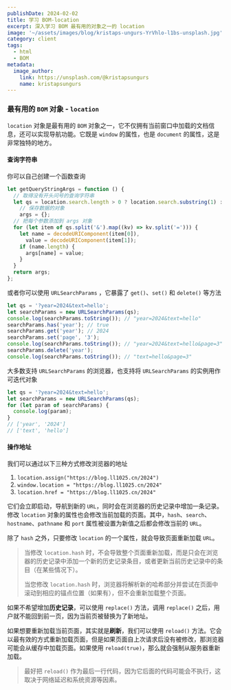 ```yaml
---
publishDate: 2024-02-02
title: 学习 BOM-location
excerpt: 深入学习 BOM 最有用的对象之一的 location
image: '~/assets/images/blog/kristaps-ungurs-YrVhlo-l1bs-unsplash.jpg'
category: client
tags:
  - html
  - BOM
metadata:
  image_author:
    link: https://unsplash.com/@kristapsungurs
    name: kristapsungurs
---
```


### 最有用的 `BOM` 对象 - `location`

`location` 对象是最有用的 `BOM` 对象之一，它不仅拥有当前窗口中加载的文档信息，还可以实现导航功能。它既是 `window` 的属性，也是 `document` 的属性，这是非常独特的地方。

#### 查询字符串

你可以自己创建一个函数查询

```javascript
let getQueryStringArgs = function () {
  // 取得没有开头问号的查询字符串
  let qs = location.search.length > 0 ? location.search.substring(1) : '',
    // 保存数据的对象
    args = {};
  // 把每个参数添加到 args 对象
  for (let item of qs.split('&').map((kv) => kv.split('='))) {
    let name = decodeURIComponent(item[0]),
      value = decodeURIComponent(item[1]);
    if (name.length) {
      args[name] = value;
    }
  }
  return args;
};
```

或者你可以使用 `URLSearchParams` ，它暴露了 `get()`、`set()` 和 `delete()` 等方法

```javascript
let qs = '?year=2024&text=hello';
let searchParams = new URLSearchParams(qs);
console.log(searchParams.toString()); // "year=2024&text=hello"
searchParams.has('year'); // true
searchParams.get('year'); // 2024
searchParams.set('page', '3');
console.log(searchParams.toString()); // "year=2024&text=hello&page=3"
searchParams.delete('year');
console.log(searchParams.toString()); // "text=hello&page=3"
```

大多数支持 `URLSearchParams` 的浏览器，也支持将 `URLSearchParams` 的实例用作可迭代对象

```javascript
let qs = '?year=2024&text=hello';
let searchParams = new URLSearchParams(qs);
for (let param of searchParams) {
  console.log(param);
}
// ['year', '2024']
// ['text', 'hello']
```

#### 操作地址

我们可以通过以下三种方式修改浏览器的地址

1. `location.assign("https://blog.ll1025.cn/2024")`
2. `window.location = "https://blog.ll1025.cn/2024"`
3. `location.href = "https://blog.ll1025.cn/2024"`

它们会立即启动，导航到新的 `URL`，同时会在浏览器的历史记录中增加一条记录。修改 `location` 对象的属性也会修改当前加载的页面。其中，`hash`、`search`、`hostname`、`pathname` 和 `port` 属性被设置为新值之后都会修改当前的 `URL`。

除了 `hash` 之外，只要修改 `location` 的一个属性，就会导致页面重新加载 `URL`。

> 当修改 `location.hash` 时，不会导致整个页面重新加载，而是只会在浏览器的历史记录中添加一个新的历史记录条目，或者更新当前历史记录中的条目（在某些情况下）。
>
> 当您修改 `location.hash` 时，浏览器将解析新的哈希部分并尝试在页面中滚动到相应的锚点位置（如果有），但不会重新加载整个页面。

如果不希望增加**历史记录**，可以使用 `replace()` 方法，调用 `replace()` 之后，用户就不能回到前一页，因为当前页被替换为了新地址。

如果想要重新加载当前页面，其实就是**刷新**，我们可以使用 `reload()` 方法。它会以最有效的方式重新加载页面，但是如果页面自上次请求后没有被修改，那浏览器可能会从缓存中加载页面。如果使用 `reload(true)`，那么就会强制从服务器重新加载。

> 最好把 `reload()` 作为最后一行代码，因为它后面的代码可能会不执行，这取决于网络延迟和系统资源等因素。
